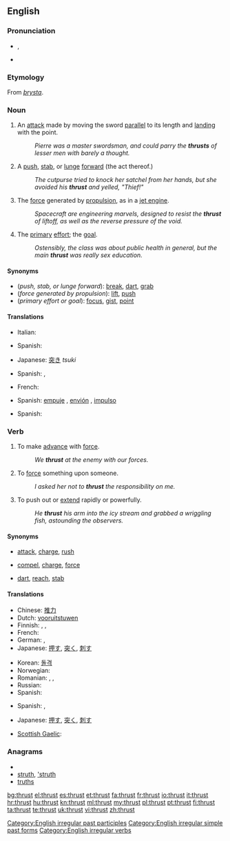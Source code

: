 {{wikipedia|dab=Thrust (disambiguation)|Thrust}}
==English==

===Pronunciation===
* {{IPA|/θɹʌst/}}, {{SAMPA|/TrVst/}}
* {{audio|En-us-thrust.ogg|Audio (US)}}
*: {{rhymes|ʌst}}

===Etymology===
From {{etyl|non}} ''[[þrysta]]''.

===Noun===
{{en-noun}}

# {{fencing}} An [[attack]] made by moving the sword [[parallel]] to its length and [[land]]ing with the point.
#: ''Pierre was a master swordsman, and could parry the '''thrusts''' of lesser men with barely a thought.''
# A [[push]], [[stab]], or [[lunge]] [[forward]] (the act thereof.)
#: ''The cutpurse tried to knock her satchel from her hands, but she avoided his '''thrust''' and yelled, "Thief!"''
# The [[force]] generated by [[propulsion]], as in a [[jet engine]].
#: ''Spacecraft are engineering marvels, designed to resist the '''thrust''' of liftoff, as well as the reverse pressure of the void.''
# {{figuratively}} The [[primary]] [[effort]]; the [[goal]].
#: ''Ostensibly, the class was about public health in general, but the main '''thrust''' was really sex education.''

====Synonyms====
* (''push, stab, or lunge forward''): [[break]], [[dart]], [[grab]]
* (''force generated by propulsion''): [[lift]], [[push]]
* (''primary effort or goal''): [[focus]], [[gist]], [[point]]

====Translations====
{{trans-top|an attack with a sword}}
* Italian: {{t-|it|stoccata}}
{{trans-mid}}
* Spanish: {{t-|es|estocada|f}}
{{trans-bottom}}

{{trans-top|a lunge forward}}
* Japanese: [[突き]] ''tsuki''
{{trans-mid}}
* Spanish: {{t-|es|empuje|m}}, {{t+|es|envión|m}}
{{trans-bottom}}

{{trans-top|force due to propulsion}}
* French: {{t|fr|poussée}}
{{trans-mid}}
* Spanish: [[empuje]] {{m}}, [[envión]] {{m}}, [[impulso]] {{m}}
{{trans-bottom}}

{{trans-top|(figurative) primary effort}}
* Spanish: {{t+|es|énfasis|m}}
{{trans-mid}}
{{trans-bottom}}

===Verb===
{{en-verb|thrusts|thrusting|'''thrust''' or '''[[thrusted]]'''}}

# {{intransitive}} To make [[advance]] with [[force#Noun|force]].
#: ''We '''thrust''' at the enemy with our forces.''
# {{transitive}} To [[force#Verb|force]] something upon someone.
#: ''I asked her not to '''thrust''' the responsibility on me.''
# {{transitive}} To push out or [[extend]] rapidly or powerfully.
#: ''He '''thrust''' his arm into the icy stream and grabbed a wriggling fish, astounding the observers.''

====Synonyms====
* {{sense|advance with force}} [[attack]], [[charge]], [[rush]]
* {{sense|force upon someone}} [[compel]], [[charge]], [[force]]
* {{sense|push out or extend rapidly and powerfully}} [[dart]], [[reach]], [[stab]]

====Translations====
{{trans-top|make an advance with force}}
* Chinese: [[推力]]
* Dutch: [[vooruitstuwen]]
* Finnish: {{t+|fi|työntää}}, {{t-|fi|sysätä}}, {{t+|fi|iskeä}}
* French: {{t+|fr|propulser}}
* German: {{t+|de|schieben}}, {{t+|de|stoßen}}
* Japanese: [[押す]], [[突く]], [[刺す]]
{{trans-mid}}
* Korean: [[돌격]]
* Norwegian: {{t|no|støt}}
* Romanian: {{t+|ro|împinge}},  {{t|ro|buşi}},  {{t-|ro|împunge}}
* Russian: {{t+|ru|толчок}}
* Spanish: {{t-|es|propulsar}}
{{trans-bottom}}

{{trans-top|force something upon someone}}
* Spanish: {{t+|es|asestar}}, {{t-|es|forzar}}
{{trans-mid}}
{{trans-bottom}}

{{trans-top|push out or extend rapidly or powerfully}}
* Japanese: [[押す]], [[突く]], [[刺す]]
{{trans-mid}}
* [[Scottish Gaelic]]: {{t-|gd|stob|xs=Scottish Gaelic}}
{{trans-bottom}}

===Anagrams===
* {{alphagram|hrsttu}}
* [[struth#English|struth]], [['struth#English|'struth]]
* [[truths#English|truths]]

[[Category:English irregular past participles]]
[[Category:English irregular simple past forms]]
[[Category:English irregular verbs]]

[[bg:thrust]]
[[el:thrust]]
[[es:thrust]]
[[et:thrust]]
[[fa:thrust]]
[[fr:thrust]]
[[io:thrust]]
[[it:thrust]]
[[hr:thrust]]
[[hu:thrust]]
[[kn:thrust]]
[[ml:thrust]]
[[my:thrust]]
[[pl:thrust]]
[[pt:thrust]]
[[fi:thrust]]
[[ta:thrust]]
[[te:thrust]]
[[uk:thrust]]
[[vi:thrust]]
[[zh:thrust]]